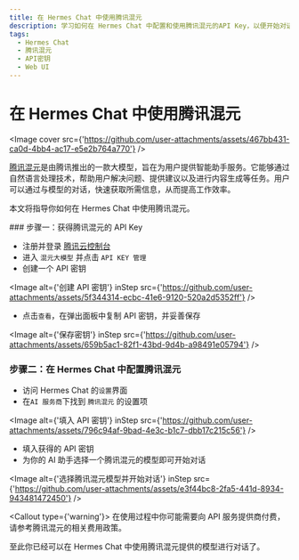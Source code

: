 ```yaml
---
title: 在 Hermes Chat 中使用腾讯混元
description: 学习如何在 Hermes Chat 中配置和使用腾讯混元的API Key，以便开始对话和交互。
tags:
  - Hermes Chat
  - 腾讯混元
  - API密钥
  - Web UI
---
```


# 在 Hermes Chat 中使用腾讯混元

<Image cover src={'https://github.com/user-attachments/assets/467bb431-ca0d-4bb4-ac17-e5e2b764a770'} />

[腾讯混元](https://hunyuan.tencent.com/)是由腾讯推出的一款大模型，旨在为用户提供智能助手服务。它能够通过自然语言处理技术，帮助用户解决问题、提供建议以及进行内容生成等任务。用户可以通过与模型的对话，快速获取所需信息，从而提高工作效率。

本文将指导你如何在 Hermes Chat 中使用腾讯混元。

<Steps>
  ### 步骤一：获得腾讯混元的 API Key

  - 注册并登录 [腾讯云控制台](https://console.cloud.tencent.com/hunyuan/api-key)
  - 进入 `混元大模型` 并点击 `API KEY 管理`
  - 创建一个 API 密钥

  <Image alt={'创建 API 密钥'} inStep src={'https://github.com/user-attachments/assets/5f344314-ecbc-41e6-9120-520a2d5352ff'} />

  - 点击`查看`，在弹出面板中复制 API 密钥，并妥善保存

  <Image alt={'保存密钥'} inStep src={'https://github.com/user-attachments/assets/659b5ac1-82f1-43bd-9d4b-a98491e05794'} />

  ### 步骤二：在 Hermes Chat 中配置腾讯混元

  - 访问 Hermes Chat 的`设置`界面
  - 在`AI 服务商`下找到 `腾讯混元` 的设置项

  <Image alt={'填入 API 密钥'} inStep src={'https://github.com/user-attachments/assets/796c94af-9bad-4e3c-b1c7-dbb17c215c56'} />

  - 填入获得的 API 密钥
  - 为你的 AI 助手选择一个腾讯混元的模型即可开始对话

  <Image alt={'选择腾讯混元模型并开始对话'} inStep src={'https://github.com/user-attachments/assets/e3f44bc8-2fa5-441d-8934-943481472450'} />

  <Callout type={'warning'}>
    在使用过程中你可能需要向 API 服务提供商付费，请参考腾讯混元的相关费用政策。
  </Callout>
</Steps>

至此你已经可以在 Hermes Chat 中使用腾讯混元提供的模型进行对话了。
